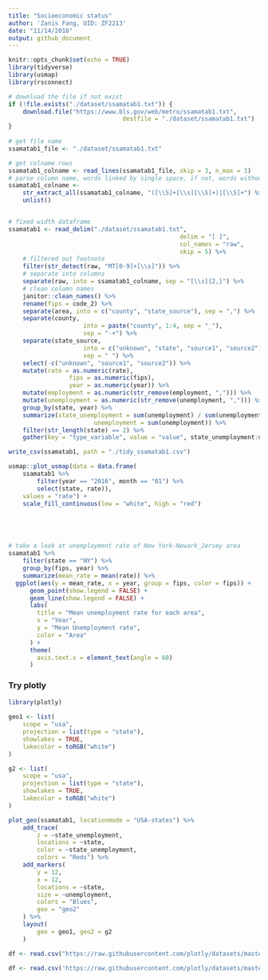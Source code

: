 ```yaml
---
title: "Socioeconomic status"
author: 'Zanis Fang, UID: ZF2213'
date: "11/14/2018"
output: github_document
---
```


```r
knitr::opts_chunk$set(echo = TRUE)
library(tidyverse)
library(usmap)
library(rsconnect)

```


```r
# download the file if not exist
if (!file.exists("./dataset/ssamatab1.txt")) {
	download.file("https://www.bls.gov/web/metro/ssamatab1.txt",
								destfile = "./dataset/ssamatab1.txt")
}
	
# get file name
ssamatab1_file <- "./dataset/ssamatab1.txt"

# get colname rows
ssamatab1_colname <- read_lines(ssamatab1_file, skip = 3, n_max = 1)
# parse column name, words linked by single space, if not, words without space
ssamatab1_colname <-
	str_extract_all(ssamatab1_colname, "([\\S]+[\\s][\\S]+)|[\\S]+") %>%
	unlist()


# fixed width dataframe
ssamatab1 <- read_delim("./dataset/ssamatab1.txt",
												delim = "[ ]",
												col_names = "raw",
												skip = 5) %>%
	# filtered out footnote
	filter(str_detect(raw, "MT[0-9]+[\\s]")) %>%
	# separate into columns
	separate(raw, into = ssamatab1_colname, sep = "[\\s]{2,}") %>% 
	# clean column names
	janitor::clean_names() %>%
	rename(fips = code_2) %>% 
	separate(area, into = c("county", "state_source"), sep = ",") %>%
	separate(county,
					 into = paste("county", 1:4, sep = "_"),
					 sep = "-+") %>%
	separate(state_source,
					 into = c("unknown", "state", "source1", "source2"),
					 sep = " ") %>% 
	select(-c("unknown", "source1", "source2")) %>% 
	mutate(rate = as.numeric(rate),
				 fips = as.numeric(fips),
				 year = as.numeric(year)) %>% 
	mutate(employment = as.numeric(str_remove(employment, ","))) %>% 
	mutate(unemployment = as.numeric(str_remove(unemployment, ","))) %>%
	group_by(state, year) %>% 
	summarize(state_unemployment = sum(unemployment) / sum(unemployment * 100 / rate),
						unemployment = sum(unemployment)) %>% 
	filter(str_length(state) == 2) %>% 
	gather(key = "type_variable", value = "value", state_unemployment:unemployment)

write_csv(ssamatab1, path = "./tidy_ssamatab1.csv")

usmap::plot_usmap(data = data.frame(
	ssamatab1 %>%
		filter(year == "2016", month == "01") %>% 
		select(state, rate)),
	values = "rate") +
	scale_fill_continuous(low = "white", high = "red")





# take a look at unemployment rate of New York-Newark_Jersey area
ssamatab1 %>%
	filter(state == "NY") %>%
	group_by(fips, year) %>%
	summarize(mean_rate = mean(rate)) %>%
  ggplot(aes(y = mean_rate, x = year, group = fips, color = fips)) +
	  geom_point(show.legend = FALSE) +
	  geom_line(show.legend = FALSE) +
	  labs(
	    title = "Mean unemployment rate for each area",
	    x = "Year",
	    y = "Mean Unemployment rate",
	    color = "Area"
	  ) +
	  theme(
	  	axis.text.x = element_text(angle = 60)
	  )

```

### Try plotly

```r
library(plotly)
	
geo1 <- list(
	scope = "usa",
	projection = list(type = "state"),
	showlakes = TRUE,
	lakecolor = toRGB("white")
)

g2 <- list(
	scope = "usa",
	projection = list(type = "state"),
	showlakes = TRUE,
	lakecolor = toRGB("white")
)

plot_geo(ssamatab1, locationmode = "USA-states") %>% 
	add_trace(
		z = ~state_unemployment,
		locations = ~state,
		color = ~state_unemployment,
		colors = "Reds") %>%
	add_markers(
		y = 12,
		x = 12,
		locations = ~state,
		size = ~unemployment,
		colors = "Blues",
		geo = "geo2"
	) %>%
	layout(
		geo = geo1, geo2 = g2
	)

df <- read.csv("https://raw.githubusercontent.com/plotly/datasets/master/2011_us_ag_exports.csv")

df <- read.csv('https://raw.githubusercontent.com/plotly/datasets/master/2014_ebola.csv')

```



